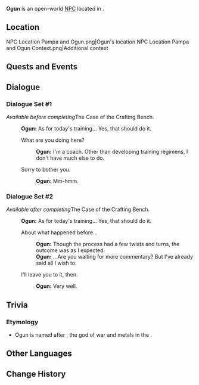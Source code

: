 {{Meta
<!-- Remove this template after adding the missing info -->
|missing_NPC_profile  = yes
}}
{{Character Infobox
|type             = Open-World NPC
|image            = NPC Ogun.png
|realname         = <!-- Optional, if different from in-game name -->
|deceased         = <!-- Past (for deceased prior to events of the game) or free response -->
|region           = Natlan
|location         = Natlan
|affiliation      = Children of Echoes
|affiliation2     = Hawkwings
|title            = 

|ancestry         = <!-- Clan/family -->
|father           = 
|mother           = 
|spouse           = 
|sibling          = 
|child            = 
|relative         = 

|voiceEN          = 
|voiceCN          = 
|voiceJP          = 
|voiceKR          = 
|dialoguereward   = 
}}
'''Ogun''' is an open-world [[NPC]] located in {{Location|Basin of Unnumbered Flames}}.

==Location==
<gallery>
NPC Location Pampa and Ogun.png|Ogun's location
NPC Location Pampa and Ogun Context.png|Additional context
</gallery>
<!--
==Profile==
Detailed story/lore information goes here.
''(To be added.)''

===Appearance===
Keep appearance section short and concise. Limit to 2 paragraphs with 3-4 sentences each.
''(To be added.)''
-->
==Quests and Events==
{{Quests and Events}}

==Dialogue==
===Dialogue Set #1===
''Available before completing ''The Case of the Crafting Bench''.''
{{Dialogue Start}}
:'''Ogun:''' As for today's training... Yes, that should do it.
:{{DIcon}} What are you doing here?
::'''Ogun:''' I'm a coach. Other than developing training regimens, I don't have much else to do.
:{{DIcon}} Sorry to bother you.
::'''Ogun:''' Mm-hmm.
{{Dialogue End}}

===Dialogue Set #2===
''Available after completing ''The Case of the Crafting Bench''.''
{{Dialogue Start}}
:'''Ogun:''' As for today's training... Yes, that should do it.
:{{DIcon}} About what happened before...
::'''Ogun:''' Though the process had a few twists and turns, the outcome was as I expected.
::'''Ogun:''' ...Are you waiting for more commentary? But I've already said all I wish to.
:{{DIcon}} I'll leave you to it, then.
::'''Ogun:''' Very well.
{{Dialogue End}}
<!--
==Event Dialogue==
===Event Name===
{{Dialogue Start}}
:'''Ogun:'''
{{Dialogue End}}
-->

==Trivia==
===Etymology===
* Ogun is named after {{w|Ogun|Ògún}}, the god of war and metals in the {{w|Yoruba religion}}.

==Other Languages==
{{Other Languages|default_hidden=1
|en      = Ogun
|zhs     = 奥贡
|zhs_rm  = Àogòng
|zht     = 奧貢
|zht_rm  = Àogòng
|ja      = オグン
|ko      = 오군
|es      = Ogun
|fr      = Ogun
|ru      = Огун
|th      = Ogun
|vi      = Ogun
|de      = Ogun
|id      = Ogun
|pt      = Ogun
|tr      = Ogun
|it      = Ogun
}}

==Change History==
{{Change History|5.0}}
<!--
==References==
{{Reflist}}
-->